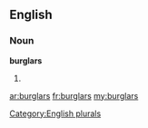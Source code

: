 ==English==

===Noun===
'''burglars'''

# {{plural of|[[burglar]]}}

[[Category:English plurals]]

[[ar:burglars]]
[[fr:burglars]]
[[my:burglars]]